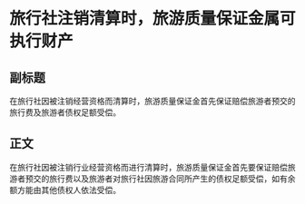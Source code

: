 # 旅行社注销清算时，旅游质量保证金属可执行财产
## 副标题
在旅行社因被注销经营资格而清算时，旅游质量保证金首先保证赔偿旅游者预交的旅行费及旅游者债权足额受偿。
## 正文
在旅行社因被注销行业经营资格而进行清算时，旅游质量保证金首先要保证赔偿旅游者预交的旅行费以及旅游者对旅行社因旅游合同所产生的债权足额受偿，如有余额方能由其他债权人依法受偿。